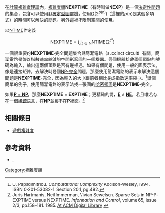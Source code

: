 在[[計算複雜度理論|計算複雜度理論]]內，[[複雜度類|複雜度類]]'''NEXPTIME'''（有時叫做'''NEXP'''）是一個[[決定性問題|決定性問題]]的集合，包含可以使用[[非確定型圖靈機|非確定型圖靈機]]，使用[[大O符號|O]](2<sup>''p''(n)</sup>)（這裡的''p''(n)是某個多項式）的時間可以解決的問題。另外這裡不限制空間的使用。

以[[NTIME|NTIME]]作定義

:<math>\mbox{NEXPTIME} = \bigcup_{k\in\mathbb{N}} \mbox{NTIME}(2^{n^k})</math>

一個很重要的'''NEXPTIME'''-完全問題集合與簡潔電路（succinct circuit）有關。簡潔電路是能以指數速率縮減的空間形容圖的一個機器。這個機器接收兩個頂點的號碼為輸入，輸出這兩個頂點是否有邊相連。如果有個問題，使用一般的圖表示法，像是連接矩陣，去解決時是個[[NP-完全|NP-完全]]問題，那麼使用簡潔電路的表示來解決這個問題是'''NEXPTIME'''-完全，因為輸入的大小跟前者相比是成指數速率縮小。<ref>C. Papadimitriou. ''Computational Complexity'' Addison-Wesley, 1994. ISBN 0-201-53082-1. Section 20.1, pg.492.</ref>舉個簡單的例子，使用簡潔電路的表示法找一張圖的[[哈密頓圖|哈密頓圖]]是'''NEXPTIME'''-完全。

如果[[P/NP問題|'''P''' = '''NP''']]，那麼'''NEXPTIME''' = '''EXPTIME'''；更精確的說，'''[[E_(複雜度)|E]]''' ≠ '''[[NE_(複雜度)|NE]]'''，若且唯若存在一個[[稀疏語言|稀疏語言]]，在'''NP'''並且不在'''P'''裡面。<ref>Juris Hartmanis, Neil Immerman, Vivian Sewelson. Sparse Sets in NP-P: EXPTIME versus NEXPTIME. ''Information and Control'', volume 65, issue 2/3, pp.158–181. 1985. [http://portal.acm.org/citation.cfm?id=808769 At ACM Digital Library] {{Webarchive|url=https://archive.is/20120712205722/http://portal.acm.org/citation.cfm?id=808769 |date=2012-07-12 }}</ref>

<!--== Alternative characterizations ==

'''NEXPTIME''' often arises in the context of [[interactive_proof_system|interactive proof system]]s, where there are two major characterizations of it. The first is the '''MIP''' proof system, where we have two all-powerful provers which communicate with a randomized polynomial-time verifier (but not with each other). If the string is in the language, they must be able to convince the verifier of this with high probability. If the string is not in the language, they must not be able to collaboratively trick the verifier into accepting the string except with low probability. The fact that '''MIP''' proof systems can solve every problem in '''NEXPTIME''' is quite impressive when we consider that when only one prover is present, we can only recognize all of '''PSPACE'''; the verifier's ability to "cross-examine" the two provers gives it great power. See [[interactive_proof_system#MIP|interactive proof system#MIP]] for more details.

Another interactive proof system characterizing '''NEXPTIME''' is a certain class of [[probabilistically_checkable_proof|probabilistically checkable proof]]s. Recall that '''NP''' can be seen as the class of problems where an all-powerful prover gives a purported proof that a string is in the language, and a deterministic polynomial-time machine verifies that it is a valid proof. We make two changes to this setup:

* Add randomness, the ability to flip coins, to the verifier machine.
* Instead of simply giving the purported proof to the verifier on a tape, give it random access to the proof. The verifier can specify an index into the proof string and receive the corresponding bit. Since the verifier can write an index of polynomial length, it can potentially index into an exponentially long proof string.

These two extensions together greatly extend the proof system's power, enabling it to recognize all languages in '''NEXPTIME'''. The class is called '''PCP'''(poly, poly). See [[probabilistically_checkable_proof|probabilistically checkable proof]]s for more details.-->

==相關條目==
*[[遊戲複雜度|遊戲複雜度]]

==參考資料==
<references/>

* {{CZoo|NEXP|N#nexp}}, {{CZoo|coNEXP|C#conexp}}

{{複雜度類}}

{{DEFAULTSORT:Nexptime}}
[[Category:複雜度類|Category:複雜度類]]